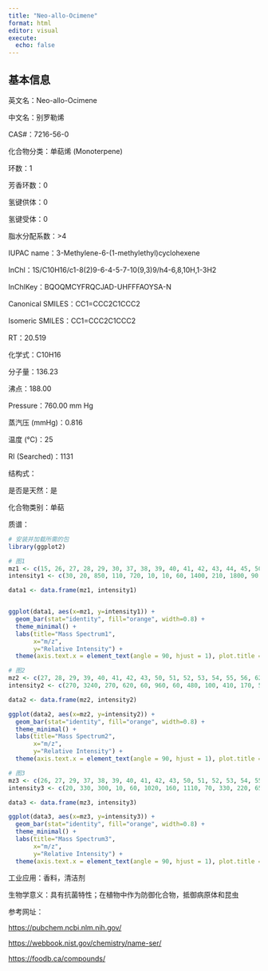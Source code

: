 ```yaml
---
title: "Neo-allo-Ocimene"
format: html
editor: visual
execute: 
  echo: false
---
```


## 基本信息

英文名：Neo-allo-Ocimene

中文名：别罗勒烯

CAS#：7216-56-0

化合物分类：单萜烯 (Monoterpene)

环数：1

芳香环数：0

氢键供体：0

氢键受体：0

脂水分配系数：>4

IUPAC name：3-Methylene-6-(1-methylethyl)cyclohexene

InChl：1S/C10H16/c1-8(2)9-6-4-5-7-10(9,3)9/h4-6,8,10H,1-3H2

InChlKey：BQOQMCYFRQCJAD-UHFFFAOYSA-N

Canonical SMILES：CC1=CCC2C1CCC2

Isomeric SMILES：CC1=CCC2C1CCC2

RT：20.519

化学式：C10H16

分子量：136.23

沸点：188.00

Pressure：760.00 mm Hg

蒸汽压 (mmHg)：0.816

温度 (℃)：25

RI (Searched)：1131

结构式：

是否是天然：是

化合物类别：单萜

质谱：

```r
# 安装并加载所需的包
library(ggplot2)

# 图1
mz1 <- c(15, 26, 27, 28, 29, 30, 37, 38, 39, 40, 41, 42, 43, 44, 45, 50, 51, 52, 53, 54, 55, 56, 57, 58, 59, 60, 62, 63, 64, 65, 66, 67, 68, 69, 70, 74, 75, 76, 77, 78, 79, 80, 81, 82, 83, 87, 89, 90, 91, 92, 93, 94, 95, 96, 97, 98, 101, 102, 103, 104, 105, 106, 107, 108, 109, 110, 111, 115, 116, 117, 118, 119, 120, 121, 122, 123, 133, 134, 135, 136, 137, 138)
intensity1 <- c(30, 20, 850, 110, 720, 10, 10, 60, 1400, 210, 1800, 90, 820, 30, 10, 120, 540, 250, 930, 110, 730, 50, 50, 40, 20, 10, 50, 220, 60, 680, 180, 600, 190, 90, 10, 20, 40, 30, 2080, 420, 3100, 380, 310, 40, 20, 10, 60, 20, 2690, 370, 2300, 510, 150, 20, 40, 10, 10, 30, 330, 100, 3980, 980, 660, 90, 60, 10, 10, 90, 20, 90, 20, 740, 230, 9999, 990, 50, 20, 10, 90, 4710, 520, 20)

data1 <- data.frame(mz1, intensity1)


ggplot(data1, aes(x=mz1, y=intensity1)) +
  geom_bar(stat="identity", fill="orange", width=0.8) + 
  theme_minimal() + 
  labs(title="Mass Spectrum1",
       x="m/z",
       y="Relative Intensity") + 
  theme(axis.text.x = element_text(angle = 90, hjust = 1), plot.title = element_text(hjust = 0.5))  

# 图2
mz2 <- c(27, 28, 29, 39, 40, 41, 42, 43, 50, 51, 52, 53, 54, 55, 56, 62, 63, 64, 65, 66, 67, 68, 69, 77, 78, 79, 80, 81, 89, 91, 92, 93, 94, 95, 103, 104, 105, 106, 107, 115, 117, 119, 120, 121, 122, 136, 137)
intensity2 <- c(270, 3240, 270, 620, 60, 960, 60, 480, 100, 410, 170, 510, 60, 480, 60, 60, 200, 30, 510, 270, 550, 550, 30, 2030, 480, 3340, 370, 200, 30, 2890, 410, 2200, 410, 130, 480, 130, 4680, 1030, 620, 130, 130, 960, 270, 9999, 1030, 4550, 620)

data2 <- data.frame(mz2, intensity2)

ggplot(data2, aes(x=mz2, y=intensity2)) +
  geom_bar(stat="identity", fill="orange", width=0.8) + 
  theme_minimal() + 
  labs(title="Mass Spectrum2",
       x="m/z",
       y="Relative Intensity") + 
  theme(axis.text.x = element_text(angle = 90, hjust = 1), plot.title = element_text(hjust = 0.5))  

# 图3
mz3 <- c(26, 27, 29, 37, 38, 39, 40, 41, 42, 43, 50, 51, 52, 53, 54, 55, 57, 58, 61, 62, 63, 64, 65, 66, 67, 68, 74, 75, 76, 77, 78, 79, 80, 81, 86, 87, 89, 90, 91, 92, 93, 94, 95, 102, 103, 104, 105, 106, 107, 108, 115, 116, 117, 118, 119, 120, 121, 122, 123, 135, 136, 137, 138)
intensity3 <- c(20, 330, 300, 10, 60, 1020, 160, 1110, 70, 330, 220, 650, 250, 760, 80, 570, 60, 30, 20, 90, 340, 100, 840, 230, 630, 170, 70, 50, 40, 2400, 530, 3090, 410, 170, 20, 30, 120, 40, 3060, 350, 1860, 390, 80, 50, 550, 120, 4560, 1000, 560, 70, 160, 30, 100, 40, 960, 230, 9999, 900, 40, 70, 3710, 380, 20)

data3 <- data.frame(mz3, intensity3)

ggplot(data3, aes(x=mz3, y=intensity3)) +
  geom_bar(stat="identity", fill="orange", width=0.8) + 
  theme_minimal() + 
  labs(title="Mass Spectrum3",
       x="m/z",
       y="Relative Intensity") + 
  theme(axis.text.x = element_text(angle = 90, hjust = 1), plot.title = element_text(hjust = 0.5)) 

```

工业应用：香料，清洁剂

生物学意义：具有抗菌特性；在植物中作为防御化合物，抵御病原体和昆虫


参考网址：

<https://pubchem.ncbi.nlm.nih.gov/>

<https://webbook.nist.gov/chemistry/name-ser/>

<https://foodb.ca/compounds/>
